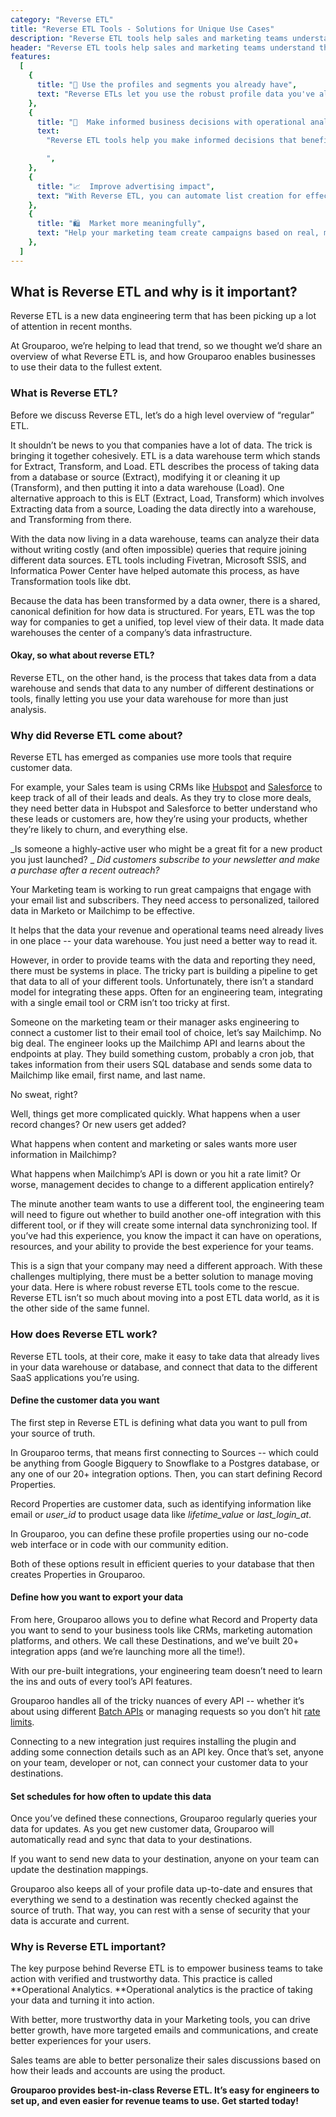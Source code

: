 ```yaml
---
category: "Reverse ETL"
title: "Reverse ETL Tools - Solutions for Unique Use Cases"
description: "Reverse ETL tools help sales and marketing teams understand their data and use the data warehouse to power campaigns and customer support. ✓ Start a free trial today!"
header: "Reverse ETL tools help sales and marketing teams understand their data and use the data warehouse to power campaigns and customer support"
features:
  [
    {
      title: "🔎 Use the profiles and segments you already have",
      text: "Reverse ETLs let you use the robust profile data you've already made in your data warehouse.",
    },
    {
      title: "💼  Make informed business decisions with operational analytics",
      text:
        "Reverse ETL tools help you make informed decisions that benefit your business.

        ",
    },
    {
      title: "📈  Improve advertising impact",
      text: "With Reverse ETL, you can automate list creation for effective advertising campaigns - saving you advertising dollars and time.",
    },
    {
      title: "🛍  Market more meaningfully",
      text: "Help your marketing team create campaigns based on real, meaningful data.",
    },
  ]
---
```


## What is Reverse ETL and why is it important?

Reverse ETL is a new data engineering term that has been picking up a lot of attention in recent months.

At Grouparoo, we’re helping to lead that trend, so we thought we’d share an overview of what Reverse ETL is, and how Grouparoo enables businesses to use their data to the fullest extent.

### What is Reverse ETL?

Before we discuss Reverse ETL, let’s do a high level overview of “regular” ETL.

It shouldn’t be news to you that companies have a lot of data. The trick is bringing it together cohesively. ETL is a data warehouse term which stands for Extract, Transform, and Load. ETL describes the process of taking data from a database or source (Extract), modifying it or cleaning it up (Transform), and then putting it into a data warehouse (Load). One alternative approach to this is ELT (Extract, Load, Transform) which involves Extracting data from a source, Loading the data directly into a warehouse, and Transforming from there.

<SectionDivider
  imagePath="/images/home/solutions/categories/etl.svg"
  heading="ETL: Extract, Transform, Load"
  width="600"
  height="394"
  content="With your data in a unified location, there's no need to write costly join queries or hunt down data between sources."
  imageLeft="false"
/>

With the data now living in a data warehouse, teams can analyze their data without writing costly (and often impossible) queries that require joining different data sources. ETL tools including Fivetran, Microsoft SSIS, and Informatica Power Center have helped automate this process, as have Transformation tools like dbt.

Because the data has been transformed by a data owner, there is a shared, canonical definition for how data is structured. For years, ETL was the top way for companies to get a unified, top level view of their data. It made data warehouses the center of a company’s data infrastructure.

#### Okay, so what about reverse ETL?

Reverse ETL, on the other hand, is the process that takes data from a data warehouse and sends that data to any number of different destinations or tools, finally letting you use your data warehouse for more than just analysis.

<SectionDivider
  imagePath="/images/home/solutions/categories/reverse-etl.svg"
  heading="Reverse ETL: Sync your data to destinations"
  width="600"
  height="394"
  content="Reversing the ETL process means your data can be synced to the destinations you use it most."
  imageLeft="true"
/>

### Why did Reverse ETL come about?

Reverse ETL has emerged as companies use more tools that require customer data.

For example, your Sales team is using CRMs like [Hubspot](http://hubspot.com) and [Salesforce](http://salesforce.com) to keep track of all of their leads and deals. As they try to close more deals, they need better data in Hubspot and Salesforce to better understand who these leads or customers are, how they’re using your products, whether they’re likely to churn, and everything else.

_Is someone a highly-active user who might be a great fit for a new product you just launched? _
_Did customers subscribe to your newsletter and make a purchase after a recent outreach?_

Your Marketing team is working to run great campaigns that engage with your email list and subscribers. They need access to personalized, tailored data in Marketo or Mailchimp to be effective.

It helps that the data your revenue and operational teams need already lives in one place -- your data warehouse. You just need a better way to read it.

<SectionDivider
  imagePath="/images/home/hero-diagram.svg"
  heading="Reverse ETL allows you to sync profiles and groups across your tools"
  width="600"
  height="255"
  content="You already have the data you need in your warehouse, Reverse ETLs allow you to sync that tailored data to tools such as Salesforce, Zendesk, or Marketo where you can put it to use."
  imageLeft="false"
/>

However, in order to provide teams with the data and reporting they need, there must be systems in place. The tricky part is building a pipeline to get that data to all of your different tools. Unfortunately, there isn’t a standard model for integrating these apps. Often for an engineering team, integrating with a single email tool or CRM isn’t too tricky at first.

Someone on the marketing team or their manager asks engineering to connect a customer list to their email tool of choice, let’s say Mailchimp. No big deal. The engineer looks up the Mailchimp API and learns about the endpoints at play. They build something custom, probably a cron job, that takes information from their users SQL database and sends some data to Mailchimp like email, first name, and last name.

No sweat, right?

Well, things get more complicated quickly. What happens when a user record changes? Or new users get added?

What happens when content and marketing or sales wants more user information in Mailchimp?

What happens when Mailchimp’s API is down or you hit a rate limit? Or worse, management decides to change to a different application entirely?

The minute another team wants to use a different tool, the engineering team will need to figure out whether to build another one-off integration with this different tool, or if they will create some internal data synchronizing tool. If you’ve had this experience, you know the impact it can have on operations, resources, and your ability to provide the best experience for your teams.

This is a sign that your company may need a different approach. With these challenges multiplying, there must be a better solution to manage moving your data. Here is where robust reverse ETL tools come to the rescue. Reverse ETL isn’t so much about moving into a post ETL data world, as it is the other side of the same funnel.

### How does Reverse ETL work?

Reverse ETL tools, at their core, make it easy to take data that already lives in your data warehouse or database, and connect that data to the different SaaS applications you’re using.

#### Define the customer data you want

The first step in Reverse ETL is defining what data you want to pull from your source of truth.

In Grouparoo terms, that means first connecting to Sources -- which could be anything from Google Bigquery to Snowflake to a Postgres database, or any one of our 20+ integration options. Then, you can start defining Record Properties.

Record Properties are customer data, such as identifying information like email or _user_id_ to product usage data like _lifetime_value_ or _last_login_at_.

<SectionDivider
  imagePath="/images/home/how-it-works-1.png"
  heading="Defining profiles with Grouparoo is simple"
  width="601"
  height="368"
  content="You can use our enterprise UI or our community edition CLI tools to generate properties efficiently."
  imageLeft="true"
  browser="true"
/>

In Grouparoo, you can define these profile properties using our no-code web interface
or in code with our community edition.

Both of these options result in efficient queries to your database that then creates Properties in Grouparoo.

#### Define how you want to export your data

From here, Grouparoo allows you to define what Record and Property data you want to send to your business tools like CRMs, marketing automation platforms, and others. We call these Destinations, and we’ve built 20+ integration apps (and we’re launching more all the time!).

With our pre-built integrations, your engineering team doesn’t need to learn the ins and outs of every tool’s API features.

Grouparoo handles all of the tricky nuances of every API -- whether it’s about using different [Batch APIs](https://www.grouparoo.com/blog/batching-api-requests) or managing requests so you don’t hit [rate limits](https://www.grouparoo.com/blog/crm-system-rate-limiting).

Connecting to a new integration just requires installing the plugin and adding some connection details such as an API key. Once that’s set, anyone on your team, developer or not, can connect your customer data to your destinations.

<SectionDivider
  imagePath="/images/home/how-it-works-3.png"
  heading="Map your data to any one of our 20+ destinations"
  width="600"
  height="328"
  content="No need for your team to know every quirk of your destination's API.  Grouparoo handles all that for you."
  imageLeft="false"
  browser="true"
/>

#### Set schedules for how often to update this data

Once you’ve defined these connections, Grouparoo regularly queries your data for updates. As you get new customer data, Grouparoo will automatically read and sync that data to your destinations.

If you want to send new data to your destination, anyone on your team can update the destination mappings.

Grouparoo also keeps all of your profile data up-to-date and ensures that everything we send to a destination was recently checked against the source of truth. That way, you can rest with a sense of security that your data is accurate and current.

<SectionDivider
  imagePath="/images/home/solutions/categories/schedules.png"
  heading="Schedule your profiles to sync automatically"
  width="600"
  height="427"
  content="With Grouparoo, runs can be triggered every hour, every day, every week, or in real-time."
  imageLeft="true"
  browser="true"
/>

### Why is Reverse ETL important?

The key purpose behind Reverse ETL is to empower business teams to take action with verified and trustworthy data. This practice is called **Operational Analytics. **Operational analytics is the practice of taking your data and turning it into action.

With better, more trustworthy data in your Marketing tools, you can drive better growth, have more targeted emails and communications, and create better experiences for your users.

Sales teams are able to better personalize their sales discussions based on how their leads and accounts are using the product.

**Grouparoo provides best-in-class Reverse ETL. It’s easy for engineers to set up, and even easier for revenue teams to use.
Get started today!**
